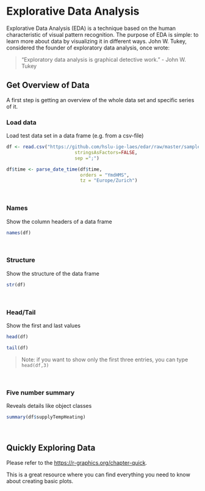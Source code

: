 # Explorative Data Analysis
Explorative Data Analysis (EDA) is a technique based on the human characteristic of visual pattern recognition. The purpose of EDA is simple: to learn more about data by visualizing it in different ways. John W. Tukey, considered the founder of exploratory data analysis, once wrote: 

> “Exploratory data analysis is graphical detective work.” - John W. Tukey

## Get Overview of Data
A first step is getting an overview of the whole data set and specific series of it.

### Load data
Load test data set in a data frame (e.g. from a csv-file)

```r
df <- read.csv("https://github.com/hslu-ige-laes/edar/raw/master/sampleData/centralHeating.csv",
                         stringsAsFactors=FALSE,
                         sep =";")

df$time <- parse_date_time(df$time,
                           orders = "YmdHMS",
                           tz = "Europe/Zurich")
```

<br>

### Names
Show the column headers of a data frame

```r
names(df)
```

<br>

### Structure
Show the structure of the data frame

```r
str(df)
```

<br>

### Head/Tail
Show the first and last values

```r
head(df)
```

```r
tail(df)
```

> Note: if you want to show only the first three entries, you can type `head(df,3)`

<br>

### Five number summary

Reveals details like object classes

```r
summary(df$supplyTempHeating)
```

<br>

## Quickly Exploring Data
Please refer to the [https://r-graphics.org/chapter-quick](R Graphics Cookbook from Winston Chang - Chapter 2 "Quickly Exploring Data"){target="_blank"}.

This is a great resource where you can find everything you need to know about creating basic plots.
